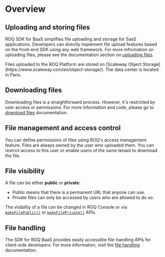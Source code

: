
# Overview

## Uploading and storing files

ROQ SDK for BaaS simplifies file uploading and storage for SaaS applications. Developers can directly implement file upload features based on the front-end SDK using any web framework. For more information on uploading files, please see the documentation section on [uploading files](/files/uploading-files). 

<Callout type="info">
Files uploaded to the ROQ Platform are stored on [Scaleway Object Storage](https://www.scaleway.com/en/object-storage/). The data center is located in Paris. 
</Callout>

## Downloading files

Downloading files is a straightforward process. However, it's restricted by user access or permissions. For more information and code, please go to [download files](/files/download-files) documentation. 

## File management and access control

You can define permissions of files using ROQ's access management feature. Files are always owned by the user who uploaded them. You can restrict access to this user or enable users of the same tenant to download the file.

## File visibility

A file can be either **public** or **private**:

- Public means that there is a permanent URL that anyone can use. 
- Private files can only be accessed by users who are allowed to do so. 

The visibility of a file can be changed in ROQ Console or via [`makeFilePublic()`](/files/api#makefilepublic) or [`makeFilePrivate()`](/files/api#makefileprivate) APIs.

## File handling

The SDK for ROQ BaaS provides easily accessible file-handling APIs for client-side developers. For more information, visit the [file handling](/development/sdk/file-handling) documentation.